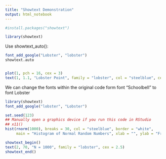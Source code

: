 ```yaml
---
title: "Showtext Demonstration"
output: html_notebook
---
```


```r
#install.packages("showtext")

library(showtext)
```
Use showtext_auto():
```r
font_add_google("Lobster", "lobster")
showtext.auto


plot(1, pch = 16, cex = 3)
text(1, 1.1, "Lobster Point", family = "lobster", col = "steelblue", cex = 3)
```

 We can change the fonts within the original code form font "Schoolbell" to font Lobster
```r
library(showtext)
font_add_google("lobster", "Lobster")

set.seed(123)
## Manually open a graphics device if you run this code in RStudio
## x11()
hist(rnorm(1000), breaks = 30, col = "steelblue", border = "white",
     main = "Histogram of Normal Random Numbers", xlab = "", ylab = "Frequency")

showtext_begin()
text(2, 70, "N = 1000", family = "lobster", cex = 2.5)
showtext_end()
```


